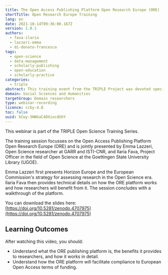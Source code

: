 ```yaml
---
title: The Open Access Publishing Platform Open Research Europe (ORE)
shortTitle: Open Research Europe Training
lang: en
date: 2021-10-14T09:36:00.167Z
version: 1.0.1
authors:
  - fava-ilaria
  - lazzeri-emma
  - di-donato-francesca
tags:
  - open-science
  - data-management
  - scholarly-publishing
  - open-education
  - scholarly-practice
categories:
  - triple
abstract: This training event from the TRIPLE Project was devoted specifically to the Open Access publishing platform Open Research Europe (ORE) and provided technical details on how ORE works and what benefits it has for researchers.
domain: Social Sciences and Humanities
targetGroup: Domain researchers
type: webinar-recording
licence: ccby-4.0
toc: false
uuid: bCwy-3HWGaC4DXiocdUhY
---
```


This webinar is part of the TRIPLE Open Science Training Series.

The training session focusses on the Open Access Publishing Platform Open Research Europe (ORE) and is jointly presented by Emma Lazzeri, Open Science researcher at GARR and ISTI-CNR, and Ilaria Fava, Project Officer in the field of Open Science at the Goettingen State University Library (UGOE).

Emma Lazzeri first presents Horizon Europe and the European Commission's strategy for assessing research in the Open Science era. Ilaria Fava then provides technical details on how the ORE platform works and how researchers will benefit from it. The session concludes with a walkthrough of the platform.

You can download the slides here: [https://doi.org/10.5281/zenodo.4707975](https://doi.org/10.5281/zenodo.4707975)

## Learning Outcomes

After watching this video, you should:

* Understand what the ORE publishing platform is, the benefits it provides to researchers, and how it works in detail.
* Understand how the ORE platform will facilitate compliance to European Open Access terms of funding.

<VideoCard provider="youtube" id="_3jpFxtKIME" title="The Open Access Publishing Platform Open Research Europe (ORE)" subtitle="Click here to view" image="images/the-open-access-publishing-platform-open-research-europe-ore.png" />
